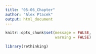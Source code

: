 ```yaml
---
title: "05-06_Chapter"
author: "Alex Ptacek"
output: html_document
---
```


```r
knitr::opts_chunk$set(message = FALSE,
                      warning = FALSE)
```


```r
library(rethinking)

```




































